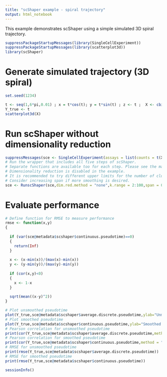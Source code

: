 ---
title: "scShaper example - spiral trajectory"
output: html_notebook
---

This example demonstrates scShaper using a simple simulated 3D spiral trajectory.

```{r}
suppressPackageStartupMessages(library(SingleCellExperiment))
suppressPackageStartupMessages(library(scatterplot3d))
library(scShaper)
```

# Generate simulated trajectory (3D spiral)
```{r}
set.seed(1234)

t <- seq(1,6*pi,0.01) ; x = t*cos(t); y = t*sin(t) ; z <- t ;  X <- cbind(x,y,z) ; X[,1:3] <- X + matrix(rnorm(nrow(X)*3,sd = 0.05),ncol = 3)
Y_true <- t
scatterplot3d(X)
```

# Run scShaper without dimensionality reduction
```{r}
suppressMessages(sce <- SingleCellExperiment(assays = list(counts = t(X), logcounts = t(X))))
# Run the wrapper that includes all five steps of scShaper. 
# Separate functions are available too for each step. Please see the manual.
# Dimensionality reduction is disabled in the example.
# It is recommended to try different upper limits for the number of clusters (k), e.g. 150, 200.
# Consider increasing span if more smoothing is desired.
sce <- RunscShaper(sce,dim.red.method = "none",k.range = 2:100,span = 0.1)

```



# Evaluate performance

```{r}
# Define function for RMSE to measure performance
rmse <- function(x,y)
{
  
  if (var(sce@metadata$scshaper$continuous.pseudotime)==0)
  {
    return(Inf)
  }
  
  x <- (x-min(x))/(max(x)-min(x))
  y <- (y-min(y))/(max(y)-min(y))
  
  if (cor(x,y)<0)
  {
    x <- 1-x
  }
  
  sqrt(mean((x-y)^2))
}
```


```{r}
# Plot unsmoothed pseudotime
plot(Y_true,sce@metadata$scshaper$average.discrete.pseudotime,ylab="Unmoothed pseudotime",xlab="True pseudotime")
# Plot smoothed pseudotime
plot(Y_true,sce@metadata$scshaper$continuous.pseudotime,ylab="Smoothed pseudotime",xlab="True pseudotime")
# Pearson correlation for unsmoothed pseudotime
print(cor(Y_true,sce@metadata$scshaper$average.discrete.pseudotime,method = "pearson"))
# Pearson correlation for smoothed pseudotime
print(cor(Y_true,sce@metadata$scshaper$continuous.pseudotime,method = "pearson"))
# RMSE for unsmoothed pseudotime
print(rmse(Y_true,sce@metadata$scshaper$average.discrete.pseudotime))
# RMSE for smoothed pseudotime
print(rmse(Y_true,sce@metadata$scshaper$continuous.pseudotime))
```
```{r}
sessionInfo()
```


